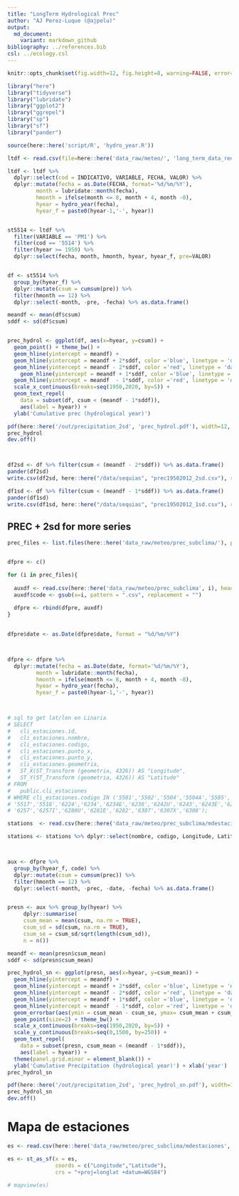 ```yaml
---
title: "LongTerm Hydrological Prec"
author: "AJ Perez-Luque (@ajpelu)"
output: 
  md_document:
    variant: markdown_github
bibliography: ../references.bib 
csl: ../ecology.csl
---
```


```r
knitr::opts_chunk$set(fig.width=12, fig.height=8, warning=FALSE, error=TRUE, message=FALSE)
```


```r
library("here")
library("tidyverse")
library("lubridate")
library("ggplot2")
library("ggrepel")
library("sp")
library("sf")
library("pander")
```

```r
source(here::here('script/R', 'hydro_year.R'))
```


```r
ltdf <- read.csv(file=here::here('data_raw/meteo/', 'long_term_data_rediam_data.txt'), header=T, sep=';', dec=',')

ltdf <- ltdf %>% 
  dplyr::select(cod = INDICATIVO, VARIABLE, FECHA, VALOR) %>% 
  dplyr::mutate(fecha = as.Date(FECHA, format='%d/%m/%Y'),
         month = lubridate::month(fecha),
         hmonth = ifelse(month <= 8, month + 4, month -8), 
         hyear = hydro_year(fecha),
         hyear_f = paste0(hyear-1,'-', hyear))


st5514 <- ltdf %>% 
  filter(VARIABLE == 'PM1') %>% 
  filter(cod == '5514') %>% 
  filter(hyear >= 1950) %>% 
  dplyr::select(fecha, month, hmonth, hyear, hyear_f, pre=VALOR)


df <- st5514 %>% 
  group_by(hyear_f) %>% 
  dplyr::mutate(csum = cumsum(pre)) %>% 
  filter(hmonth == 12) %>% 
  dplyr::select(-month, -pre, -fecha) %>% as.data.frame()

meandf <- mean(df$csum)
sddf <- sd(df$csum)


prec_hydrol <- ggplot(df, aes(x=hyear, y=csum)) + 
  geom_point() + theme_bw() + 
  geom_hline(yintercept = meandf) + 
  geom_hline(yintercept = meandf + 2*sddf, color ='blue', linetype = 'dashed') +
  geom_hline(yintercept = meandf - 2*sddf, color ='red', linetype = 'dashed') +
    geom_hline(yintercept = meandf + 1*sddf, color ='blue', linetype = 'dotted') +
  geom_hline(yintercept = meandf  - 1*sddf, color ='red', linetype = 'dotted') +
  scale_x_continuous(breaks=seq(1950,2020, by=5)) +
  geom_text_repel(
    data = subset(df, csum < (meandf - 1*sddf)),
    aes(label = hyear)) +
  ylab('Cumulative prec (hydrological year)')

pdf(here::here('/out/precipitation_2sd', 'prec_hydrol.pdf'), width=12, height = 9)
prec_hydrol
dev.off()



df2sd <- df %>% filter(csum < (meandf - 2*sddf)) %>% as.data.frame()
pander(df2sd)
write.csv(df2sd, here::here("/data/sequias", "prec19502012_2sd.csv"), row.names = FALSE)

df1sd <- df %>% filter(csum < (meandf - 1*sddf)) %>% as.data.frame()
pander(df1sd)
write.csv(df1sd, here::here("/data/sequias", "prec19502012_1sd.csv"), row.names = FALSE)

```


## PREC + 2sd for more series

```r

prec_files <- list.files(here::here('data_raw/meteo/prec_subclima/'), pattern="*.csv")


dfpre <- c() 

for (i in prec_files){
  
  auxdf <- read.csv(here::here('data_raw/meteo/prec_subclima', i), header = TRUE, sep=";")
  auxdf$code <- gsub(x=i, pattern = ".csv", replacement = "")
  
  dfpre <- rbind(dfpre, auxdf)
} 
  

dfpre$date <- as.Date(dfpre$date, format = "%d/%m/%Y")



dfpre <- dfpre %>% 
  dplyr::mutate(fecha = as.Date(date, format='%d/%m/%Y'),
         month = lubridate::month(fecha),
         hmonth = ifelse(month <= 8, month + 4, month -8), 
         hyear = hydro_year(fecha),
         hyear_f = paste0(hyear-1,'-', hyear))



# sql to get lat/lon en Linaria
# SELECT 
#   cli_estaciones.id, 
#   cli_estaciones.nombre, 
#   cli_estaciones.codigo, 
#   cli_estaciones.punto_x, 
#   cli_estaciones.punto_y, 
#   cli_estaciones.geometria, 
#   ST_X(ST_Transform (geometria, 4326)) AS "Longitude",
#   ST_Y(ST_Transform (geometria, 4326)) AS "Latitude"
# FROM 
#   public.cli_estaciones 
# WHERE cli_estaciones.codigo IN ('5501','5502','5504','5504A','5505','5509','5509A','5511E',
# '5517','5518','6224','6234','6234E','6236','6242U','6243','6243E','6248','6251','6252','6253',
# '6257','6257I','6280U','6281E','6282','6307','6307X','6308');

stations  <- read.csv(here::here('data_raw/meteo/prec_subclima/mdestaciones', 'estaciones_latlong.csv'), header=TRUE, sep=";")

stations <- stations %>% dplyr::select(nombre, codigo, Longitude, Latitude)



aux <- dfpre %>% 
  group_by(hyear_f, code) %>% 
  dplyr::mutate(csum = cumsum(prec)) %>% 
  filter(hmonth == 12) %>% 
  dplyr::select(-month, -prec, -date, -fecha) %>% as.data.frame()


presn <- aux %>% group_by(hyear) %>% 
     dplyr::summarise(
     csum_mean = mean(csum, na.rm = TRUE),
     csum_sd = sd(csum, na.rm = TRUE), 
     csum_se = csum_sd/sqrt(length(csum_sd)), 
     n = n()) 

meandf <- mean(presn$csum_mean)
sddf <- sd(presn$csum_mean)

prec_hydrol_sn <- ggplot(presn, aes(x=hyear, y=csum_mean)) + 
  geom_hline(yintercept = meandf) + 
  geom_hline(yintercept = meandf + 2*sddf, color ='blue', linetype = 'dashed') +
  geom_hline(yintercept = meandf - 2*sddf, color ='red', linetype = 'dashed') +
  geom_hline(yintercept = meandf + 1*sddf, color ='blue', linetype = 'dotted') +
  geom_hline(yintercept = meandf  - 1*sddf, color ='red', linetype = 'dotted') +
  geom_errorbar(aes(ymin = csum_mean - csum_se, ymax= csum_mean + csum_se), width=.1, colour='gray') +
  geom_point(size=2) + theme_bw() +
  scale_x_continuous(breaks=seq(1950,2020, by=5)) +
  scale_y_continuous(breaks=seq(0,1500, by=250)) +
  geom_text_repel(
    data = subset(presn, csum_mean < (meandf - 1*sddf)),
    aes(label = hyear)) +
  theme(panel.grid.minor = element_blank()) +
  ylab('Cumulative Precipitation (hydrological year)') + xlab('year')
prec_hydrol_sn

pdf(here::here('/out/precipitation_2sd', 'prec_hydrol_sn.pdf'), width=12, height = 7)
prec_hydrol_sn
dev.off()

```


# Mapa de estaciones 
```r
es <- read.csv(here::here('data_raw/meteo/prec_subclima/mdestaciones', 'estaciones_latlong.csv'), header=TRUE, sep=";")

es <- st_as_sf(x = es, 
               coords = c("Longitude","Latitude"), 
               crs = "+proj=longlat +datum=WGS84")

# mapview(es)

```








